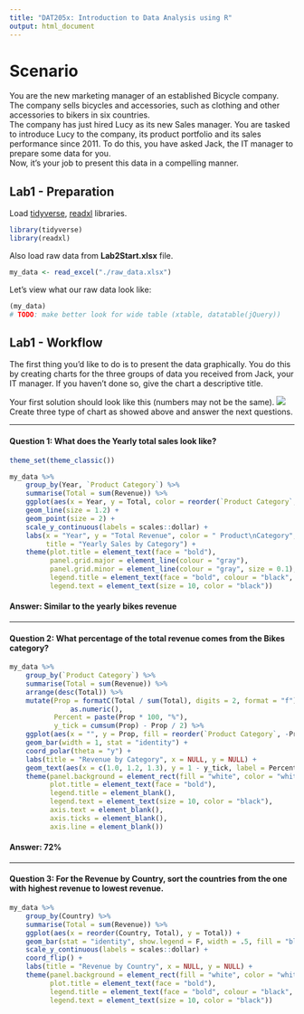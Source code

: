 ```yaml
---
title: "DAT205x: Introduction to Data Analysis using R"
output: html_document
---
```

# Scenario
You are the new marketing manager of an established Bicycle company. The company
sells bicycles and accessories, such as clothing and other accessories to bikers
in six countries.  
The company has just hired Lucy as its new Sales manager. You are tasked to
introduce Lucy to the company, its product portfolio and its sales performance
since 2011. To do this, you have asked Jack, the IT manager to prepare some data
for you.   
Now, it's your job to present this data in a compelling manner.  

## Lab1 - Preparation  
Load [tidyverse](https://www.tidyverse.org), [readxl](https://cran.r-project.org/web/packages/readxl/index.html) libraries.
```r
library(tidyverse)
library(readxl)
```
Also load raw data from **Lab2Start.xlsx** file.
```r
my_data <- read_excel("./raw_data.xlsx")
```
Let's view what our raw data look like:  
```r
(my_data)
# TODO: make better look for wide table (xtable, datatable(jQuery))
```

## Lab1 - Workflow  
The first thing you'd like to do is to present the data graphically. You do this
by creating charts for the three groups of data you received from Jack, your IT
manager. If you haven't done so, give the chart a descriptive title.  

Your first solution should look like this (numbers may not be the same).
![](https://prod-edxapp.edx-cdn.org/assets/courseware/v1/6d5311d2f9935b5128c6880f13e980d2/asset-v1:Microsoft+DAT205x+3T2016+type@asset+block/lab1x.PNG)
Create three type of chart as showed above and answer the next questions.  

---

#### **Question 1:** What does the Yearly total sales look like?  
```r
theme_set(theme_classic())

my_data %>%
    group_by(Year, `Product Category`) %>%
    summarise(Total = sum(Revenue)) %>%
    ggplot(aes(x = Year, y = Total, color = reorder(`Product Category`, -Total))) +
    geom_line(size = 1.2) +
    geom_point(size = 2) +
    scale_y_continuous(labels = scales::dollar) +
    labs(x = "Year", y = "Total Revenue", color = " Product\nCategory",
         title = "Yearly Sales by Category") +
    theme(plot.title = element_text(face = "bold"),
          panel.grid.major = element_line(colour = "gray"),
          panel.grid.minor = element_line(colour = "gray", size = 0.1),
          legend.title = element_text(face = "bold", colour = "black", size = 12),
          legend.text = element_text(size = 10, color = "black"))
```

#### **Answer:** Similar to the yearly bikes revenue   

---

#### **Question 2:** What percentage of the total revenue comes from the Bikes category?   
```r
my_data %>%
    group_by(`Product Category`) %>%
    summarise(Total = sum(Revenue)) %>%
    arrange(desc(Total)) %>%
    mutate(Prop = formatC(Total / sum(Total), digits = 2, format = "f") %>%
               as.numeric(),
           Percent = paste(Prop * 100, "%"),
           y_tick = cumsum(Prop) - Prop / 2) %>%
    ggplot(aes(x = "", y = Prop, fill = reorder(`Product Category`, -Prop))) +
    geom_bar(width = 1, stat = "identity") +
    coord_polar(theta = "y") +
    labs(title = "Revenue by Category", x = NULL, y = NULL) +
    geom_text(aes(x = c(1.0, 1.2, 1.3), y = 1 - y_tick, label = Percent), size = 5) +
    theme(panel.background = element_rect(fill = "white", color = "white"),
          plot.title = element_text(face = "bold"),
          legend.title = element_blank(),
          legend.text = element_text(size = 10, color = "black"),
          axis.text = element_blank(),
          axis.ticks = element_blank(),
          axis.line = element_blank())
```

#### **Answer:** 72%  

---

#### **Question 3:** For the Revenue by Country, sort the countries from the one with highest revenue to lowest revenue.   
```r
my_data %>%
    group_by(Country) %>%
    summarise(Total = sum(Revenue)) %>%
    ggplot(aes(x = reorder(Country, Total), y = Total)) +
    geom_bar(stat = "identity", show.legend = F, width = .5, fill = "blue") +
    scale_y_continuous(labels = scales::dollar) +
    coord_flip() +
    labs(title = "Revenue by Country", x = NULL, y = NULL) +
    theme(panel.background = element_rect(fill = "white", color = "white"),
          plot.title = element_text(face = "bold"),
          legend.title = element_text(face = "bold", colour = "black", size = 12),
          legend.text = element_text(size = 10, color = "black"))
```

